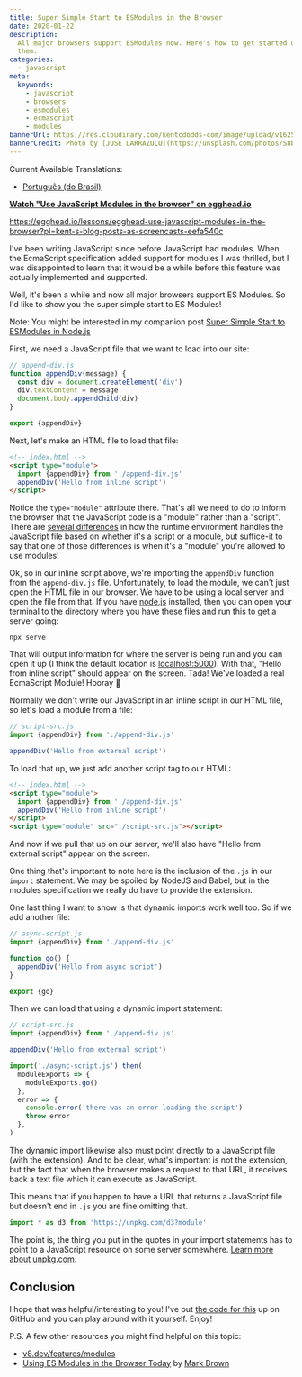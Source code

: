 ```yaml
---
title: Super Simple Start to ESModules in the Browser
date: 2020-01-22
description:
  All major browsers support ESModules now. Here's how to get started using
  them.
categories:
  - javascript
meta:
  keywords:
    - javascript
    - browsers
    - esmodules
    - ecmascript
    - modules
bannerUrl: https://res.cloudinary.com/kentcdodds-com/image/upload/v1625033381/kentcdodds.com/content/blog/super-simple-start-to-es-modules-in-the-browser/banner.jpg
bannerCredit: Photo by [JOSE LARRAZOLO](https://unsplash.com/photos/S8bde3hkBR8)
---
```


Current Available Translations:

- [Português (do Brasil)](https://mjfneto.medium.com/uma-introdu%C3%A7%C3%A3o-super-simples-aos-es-modules-no-browser-39fda8aa0da3)

**[Watch "Use JavaScript Modules in the browser" on egghead.io](https://egghead.io/lessons/egghead-use-javascript-modules-in-the-browser?pl=kent-s-blog-posts-as-screencasts-eefa540c)**

https://egghead.io/lessons/egghead-use-javascript-modules-in-the-browser?pl=kent-s-blog-posts-as-screencasts-eefa540c

I've been writing JavaScript since before JavaScript had modules. When the
EcmaScript specification added support for modules I was thrilled, but I was
disappointed to learn that it would be a while before this feature was actually
implemented and supported.

Well, it's been a while and now all major browsers support ES Modules. So I'd
like to show you the super simple start to ES Modules!

Note: You might be interested in my companion post
[Super Simple Start to ESModules in Node.js](/blog/super-simple-start-to-es-modules-in-node-js)

First, we need a JavaScript file that we want to load into our site:

```javascript
// append-div.js
function appendDiv(message) {
  const div = document.createElement('div')
  div.textContent = message
  document.body.appendChild(div)
}

export {appendDiv}
```

Next, let's make an HTML file to load that file:

```html
<!-- index.html -->
<script type="module">
  import {appendDiv} from './append-div.js'
  appendDiv('Hello from inline script')
</script>
```

Notice the `type="module"` attribute there. That's all we need to do to inform
the browser that the JavaScript code is a "module" rather than a "script". There
are
[several differences](https://usefulangle.com/post/256/script-type-module-vs-script-javascript)
in how the runtime environment handles the JavaScript file based on whether it's
a script or a module, but suffice-it to say that one of those differences is
when it's a "module" you're allowed to use modules!

Ok, so in our inline script above, we're importing the `appendDiv` function from
the `append-div.js` file. Unfortunately, to load the module, we can't just open
the HTML file in our browser. We have to be using a local server and open the
file from that. If you have [node.js](https://nodejs.org/en/) installed, then
you can open your terminal to the directory where you have these files and run
this to get a server going:

```
npx serve
```

That will output information for where the server is being run and you can open
it up (I think the default location is [localhost:5000](http://localhost:5000)).
With that, "Hello from inline script" should appear on the screen. Tada! We've
loaded a real EcmaScript Module! Hooray 🎉

Normally we don't write our JavaScript in an inline script in our HTML file, so
let's load a module from a file:

```javascript
// script-src.js
import {appendDiv} from './append-div.js'

appendDiv('Hello from external script')
```

To load that up, we just add another script tag to our HTML:

```html [6]
<!-- index.html -->
<script type="module">
  import {appendDiv} from './append-div.js'
  appendDiv('Hello from inline script')
</script>
<script type="module" src="./script-src.js"></script>
```

And now if we pull that up on our server, we'll also have "Hello from external
script" appear on the screen.

One thing that's important to note here is the inclusion of the `.js` in our
`import` statement. We may be spoiled by NodeJS and Babel, but in the modules
specification we really do have to provide the extension.

One last thing I want to show is that dynamic imports work well too. So if we
add another file:

```javascript
// async-script.js
import {appendDiv} from './append-div.js'

function go() {
  appendDiv('Hello from async script')
}

export {go}
```

Then we can load that using a dynamic import statement:

```javascript [6-14]
// script-src.js
import {appendDiv} from './append-div.js'

appendDiv('Hello from external script')

import('./async-script.js').then(
  moduleExports => {
    moduleExports.go()
  },
  error => {
    console.error('there was an error loading the script')
    throw error
  },
)
```

The dynamic import likewise also must point directly to a JavaScript file (with
the extension). And to be clear, what's important is not the extension, but the
fact that when the browser makes a request to that URL, it receives back a text
file which it can execute as JavaScript.

This means that if you happen to have a URL that returns a JavaScript file but
doesn't end in `.js` you are fine omitting that.

```javascript
import * as d3 from 'https://unpkg.com/d3?module'
```

The point is, the thing you put in the quotes in your import statements has to
point to a JavaScript resource on some server somewhere.
[Learn more about unpkg.com](https://unpkg.com/).

## Conclusion

I hope that was helpful/interesting to you! I've put
[the code for this](https://gist.github.com/kentcdodds/48c069462a9ab4223eb93b5e19acee31)
up on GitHub and you can play around with it yourself. Enjoy!

P.S. A few other resources you might find helpful on this topic:

- [v8.dev/features/modules](https://v8.dev/features/modules)
- [Using ES Modules in the Browser Today](https://www.sitepoint.com/using-es-modules/)
  by [Mark Brown](https://twitter.com/markbrown4)
